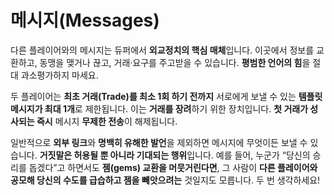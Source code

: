 # 메시지(Messages)

다른 플레이어와의 메시지는 듀퍼에서 **외교정치의 핵심 매체**입니다. 이곳에서 정보를 교환하고, 동맹을 맺거나 끊고, 거래·요구를 주고받을 수 있습니다. **평범한 언어의 힘**을 절대 과소평가하지 마세요.

두 플레이어는 **최초 거래(Trade)를 최소 1회 하기 전까지** 서로에게 보낼 수 있는 **템플릿 메시지가 최대 1개**로 제한됩니다. 이는 **거래를 장려**하기 위한 장치입니다. **첫 거래가 성사되는 즉시** 메시지 **무제한 전송**이 해제됩니다.

일반적으로 **외부 링크**와 **명백히 유해한 발언**을 제외하면 메시지에 무엇이든 보낼 수 있습니다. **거짓말은 허용될 뿐 아니라 기대되는 행위**입니다. 예를 들어, 누군가 “당신의 승리를 돕겠다”고 하면서도 **젬(gems) 교환을 머뭇거린다면**, 그 사람이 **다른 플레이어와 공모해 당신의 수도를 급습하고 젬을 빼앗으려는** 것일지도 모릅니다. 두 번 생각하세요!